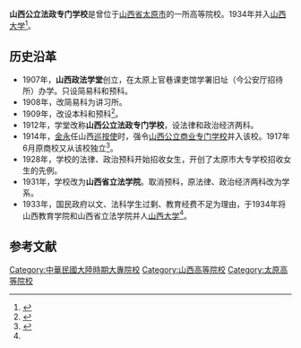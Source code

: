 {{Infobox university
|name        = 山西公立法政专门学校
|EnglishName =
|image       =
|caption     =
|motto       = 
|established = 1907年
|closed      = 1934年
|re-established =
|anniversary =
|type        = 公立
|president   =
|dean        =
|secretary   =
|faculty     =
|staff       =
|students    = 1230人（1918年）
|location    =
|campus      =
|area        =
|colors      =
|affiliations=
|zip         =
|telephone   =
|website     =
|logo        =
|footnotes   =
}}

'''山西公立法政专门学校'''是曾位于[[山西省_(中華民國)|山西省]][[太原市|太原市]]的一所高等院校。1934年并入[[山西大学|山西大学]]<ref name="History">{{cite book|author=《太原教育志》编纂委员会|title=太原教育志|year=1996|publisher=山西人民出版社|isbn=7-203-03457-7|pages=170|url=http://d.wanfangdata.com.cn/LocalChronicleItem_394653.aspx|access-date=2015-01-25|archive-date=2015-01-20|archive-url=https://web.archive.org/web/20150120150110/http://d.wanfangdata.com.cn/LocalChronicleItem_394653.aspx|dead-url=no}}</ref>。

== 历史沿革 ==
* 1907年，'''山西政法学堂'''创立，在太原上官巷课吏馆学署旧址（今公安厅招待所）办学。只设简易科和预科。
* 1908年，改简易科为讲习所。
* 1909年，改设本科和预科<ref>{{cite book|author=侯伍杰|title=山西历代纪事本末|year=1999|publisher=商务印书馆|isbn=7-100-02872-8|pages=761}}</ref>。
* 1912年，学堂改称'''山西公立法政专门学校'''，设法律和政治经济两科。
* 1914年，[[金永|金永]]任山西[[巡按使|巡按使]]时，强令[[山西公立商业专门学校|山西公立商业专门学校]]并入该校。1917年6月原商校又从该校独立<ref>{{cite book|author=山西省史志研究院|title=山西通志·第37卷——教育志|year=1999|publisher=中华书局|isbn=7-101-02172-7|pages=281}}</ref>。
* 1928年，学校的法律、政治预科开始招收女生，开创了太原市大专学校招收女生的先例。
* 1931年，学校改为'''山西省立法学院'''。取消预科，原法律、政治经济两科改为学系。
* 1933年，国民政府以文、法科学生过剩、教育经费不足为理由，于1934年将山西教育学院和山西省立法学院并人[[山西大学|山西大学]]<ref name="History"/>。

== 参考文献 ==
{{reflist}}

{{民国时期山西教育}}
{{清末法政学堂}}

[[Category:中華民國大陸時期大專院校|Category:中華民國大陸時期大專院校]]
[[Category:山西高等院校|Category:山西高等院校]]
[[Category:太原高等院校|Category:太原高等院校]]